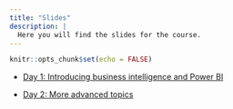 ```yaml
---
title: "Slides"
description: |
  Here you will find the slides for the course. 
---
```


```r
knitr::opts_chunk$set(echo = FALSE)
```


* [Day 1: Introducing business intelligence and Power BI](slides_day1.html)

* [Day 2: More advanced topics](slides_day2.html)



